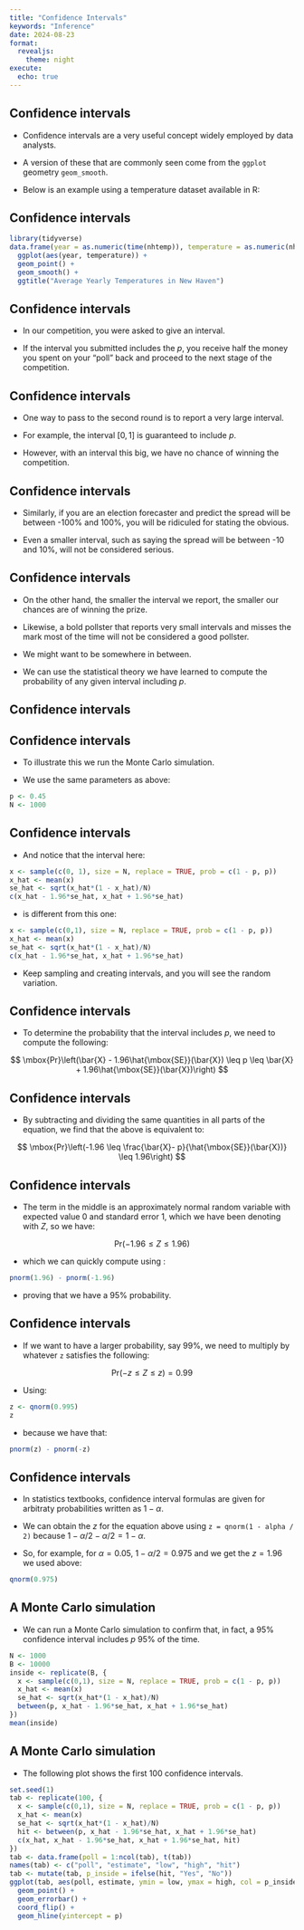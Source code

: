 ```yaml
---
title: "Confidence Intervals"
keywords: "Inference"
date: 2024-08-23
format:
  revealjs:
    theme: night
execute: 
  echo: true
---
```

## Confidence intervals

- Confidence intervals are a very useful concept widely employed by data analysts.

- A version of these that are commonly seen come from the `ggplot` geometry `geom_smooth`.

- Below is an example using a temperature dataset available in R:



## Confidence intervals

```r
library(tidyverse) 
data.frame(year = as.numeric(time(nhtemp)), temperature = as.numeric(nhtemp)) |> 
  ggplot(aes(year, temperature)) +  
  geom_point() +  
  geom_smooth() +  
  ggtitle("Average Yearly Temperatures in New Haven") 
``` 


## Confidence intervals


- In our competition, you were asked to give an interval.

- If the interval you submitted includes the $p$, you receive half the money you spent on your "poll" back and proceed to the next stage of the competition.



## Confidence intervals

- One way to pass to the second round is to report a very large interval.

- For example, the interval $[0,1]$ is guaranteed to include $p$.

- However, with an interval this big, we have no chance of winning the competition.




## Confidence intervals

- Similarly, if you are an election forecaster and predict the spread will be between -100% and 100%, you will be ridiculed for stating the obvious.

- Even a smaller interval, such as saying the spread will be between -10 and 10%, will not be considered serious.

## Confidence intervals

- On the other hand, the smaller the interval we report, the smaller our chances are of winning the prize.

- Likewise, a bold pollster that reports very small intervals and misses the mark most of the time will not be considered a good pollster.

- We might want to be somewhere in between.

- We can use the statistical theory we have learned to compute the probability of any given interval including $p$.



## Confidence intervals

## Confidence intervals

- To illustrate this we run the Monte Carlo simulation.

- We use the same parameters as above:

```r
p <- 0.45 
N <- 1000 
``` 




## Confidence intervals

- And notice that the interval here:

```r
x <- sample(c(0, 1), size = N, replace = TRUE, prob = c(1 - p, p)) 
x_hat <- mean(x) 
se_hat <- sqrt(x_hat*(1 - x_hat)/N) 
c(x_hat - 1.96*se_hat, x_hat + 1.96*se_hat) 
``` 

- is different from this one:

```r
x <- sample(c(0,1), size = N, replace = TRUE, prob = c(1 - p, p)) 
x_hat <- mean(x) 
se_hat <- sqrt(x_hat*(1 - x_hat)/N) 
c(x_hat - 1.96*se_hat, x_hat + 1.96*se_hat) 
``` 

- Keep sampling and creating intervals, and you will see the random variation.



## Confidence intervals

- To determine the probability that the interval includes $p$, we need to compute the following:


$$
\mbox{Pr}\left(\bar{X} - 1.96\hat{\mbox{SE}}(\bar{X}) \leq p \leq \bar{X} + 1.96\hat{\mbox{SE}}(\bar{X})\right) 
$$

## Confidence intervals

- By subtracting and dividing the same quantities in all parts of the equation, we find that the above is equivalent to:


$$
\mbox{Pr}\left(-1.96 \leq \frac{\bar{X}- p}{\hat{\mbox{SE}}(\bar{X})} \leq  1.96\right) 
$$



## Confidence intervals

- The term in the middle is an approximately normal random variable with expected value 0 and standard error 1, which we have been denoting with $Z$, so we have:


$$
\mbox{Pr}\left(-1.96 \leq Z \leq  1.96\right) 
$$

- which we can quickly compute using :

```r
pnorm(1.96) - pnorm(-1.96) 
``` 

- proving that we have a 95% probability.



## Confidence intervals

- If we want to have a larger probability, say 99%, we need to multiply by whatever `z` satisfies the following:


$$
\mbox{Pr}\left(-z \leq Z \leq  z\right) = 0.99 
$$

- Using:

```r
z <- qnorm(0.995) 
z 
``` 

- because we have that:

```r
pnorm(z) - pnorm(-z) 
``` 


## Confidence intervals

- In statistics textbooks, confidence interval formulas are given for arbitraty  probabilities written as $1-\alpha$.

- We can obtain the $z$ for the equation above using `z = qnorm(1 - alpha / 2)` because $1 - \alpha/2 - \alpha/2 = 1 - \alpha$.


- So, for example, for $\alpha=0.05$, $1 - \alpha/2 = 0.975$ and we get the $z=1.96$ we used above:

```r
qnorm(0.975) 
``` 



## A Monte Carlo simulation

- We can run a Monte Carlo simulation to confirm that, in fact, a 95% confidence interval includes $p$ 95% of the time.


```r
N <- 1000 
B <- 10000 
inside <- replicate(B, { 
  x <- sample(c(0,1), size = N, replace = TRUE, prob = c(1 - p, p)) 
  x_hat <- mean(x) 
  se_hat <- sqrt(x_hat*(1 - x_hat)/N) 
  between(p, x_hat - 1.96*se_hat, x_hat + 1.96*se_hat) 
}) 
mean(inside) 
``` 

## A Monte Carlo simulation

- The following plot shows the first 100 confidence intervals.


```r
set.seed(1) 
tab <- replicate(100, { 
  x <- sample(c(0,1), size = N, replace = TRUE, prob = c(1 - p, p)) 
  x_hat <- mean(x) 
  se_hat <- sqrt(x_hat*(1 - x_hat)/N) 
  hit <- between(p, x_hat - 1.96*se_hat, x_hat + 1.96*se_hat) 
  c(x_hat, x_hat - 1.96*se_hat, x_hat + 1.96*se_hat, hit) 
}) 
tab <- data.frame(poll = 1:ncol(tab), t(tab)) 
names(tab) <- c("poll", "estimate", "low", "high", "hit") 
tab <- mutate(tab, p_inside = ifelse(hit, "Yes", "No")) 
ggplot(tab, aes(poll, estimate, ymin = low, ymax = high, col = p_inside)) +  
  geom_point() + 
  geom_errorbar() +  
  coord_flip() +  
  geom_hline(yintercept = p) 
``` 


